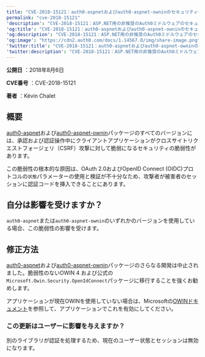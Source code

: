 ```yaml
---
title: "CVE-2018-15121：auth0-aspnetおよびauth0-aspnet-owninのセキュリティの脆弱性"
permalink: "cve-2018-15121"
'description': "CVE-2018-15121：ASP.NET用の非推奨のAuth0ミドルウェアのセキュリティの脆弱性"
'og:title': "CVE-2018-15121：auth0-aspnetおよびauth0-aspnet-owninのセキュリティの脆弱性"
'og:description': "CVE-2018-15121：ASP.NET用の非推奨のAuth0ミドルウェアのセキュリティの脆弱性"
'og:image': "https://cdn2.auth0.com/docs/1.14567.0/img/share-image.png"
'twitter:title': "CVE-2018-15121：auth0-aspnetおよびauth0-aspnet-owninのセキュリティの脆弱性"
'twitter:description': "CVE-2018-15121：ASP.NET用の非推奨のAuth0ミドルウェアのセキュリティの脆弱性"
---
```


**公開日** ：2018年8月6日

**CVE番号** ：CVE-2018-15121

**著者** ：Kévin Chalet

## 概要

[auth0-aspnet](https://github.com/auth0/auth0-aspnet)および[auth0-aspnet-ownin](https://github.com/auth0/auth0-aspnet-owin)パッケージのすべてのバージョンには、承認および認証操作中にクライアントアプリケーションがクロスサイトリクエストフォージェリ（CSRF）攻撃に対して脆弱になるセキュリティの脆弱性があります。

この脆弱性の根本的な原因は、<Tooltip data-tooltip-id="react-containers-DefinitionTooltip-1" href="/docs/ja-jp/glossary?term=oath2" tip="OAuth 2.0: 認可プロトコルとワークフローを定義する認可フレームワーク。" cta="用語集の表示">OAuth 2.0</Tooltip>および<Tooltip data-tooltip-id="react-containers-DefinitionTooltip-0" href="/docs/ja-jp/glossary?term=openid" tip="OpenID: アプリケーションがログイン情報を収集および保存することなくにユーザーのIDを検証できるようにする認証用のオープン標準。" cta="用語集の表示">OpenID</Tooltip> Connect (OIDC)プロトコルの`状態`パラメーターの使用と検証が不十分なため、攻撃者が被害者のセッションに認証コードを挿入できることにあります。

## 自分は影響を受けますか？

`auth0-aspnet`または`auth0-aspnet-ownin`のいずれかのバージョンを使用している場合、この脆弱性の影響を受けます。

## 修正方法

[auth0-aspnet](https://github.com/auth0/auth0-aspnet)および[auth0-aspnet-ownin](https://github.com/auth0/auth0-aspnet-owin)パッケージのさらなる開発は中止されました。脆弱性のないOWIN 4 および公式の`Microsoft.Owin.Security.OpenIdConnect`パッケージに移行することを強くお勧めします。

アプリケーションが現在OWINを使用していない場合は、Microsoftの[OWINドキュメント](https://docs.microsoft.com/en-us/aspnet/aspnet/overview/owin-and-katana/)を参照して、アプリケーションでこれを有効にしてください。

### この更新はユーザーに影響を与えますか？

別のライブラリが認証を処理するため、現在のユーザー状態とセッションは無効になります。